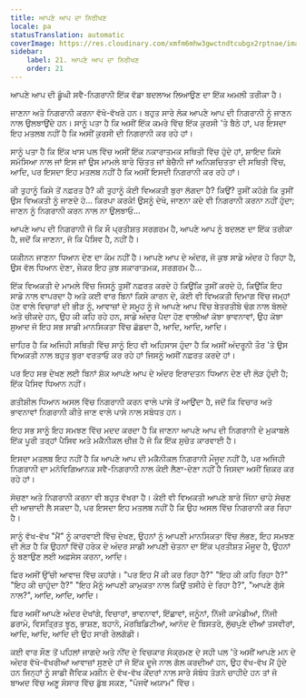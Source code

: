 ```yaml
---
title: ਆਪਣੇ ਆਪ ਦਾ ਨਿਰੀਖਣ
locale: pa
statusTranslation: automatic
coverImage: https://res.cloudinary.com/xmfm6mhw3gwctndtcubgx2rptnae/image/upload/v1740468922/small_cover_tratado_de_psicologia_revolucionaria_a4c0dca4e0.webp
sidebar:
    label: 21. ਆਪਣੇ ਆਪ ਦਾ ਨਿਰੀਖਣ
    order: 21
---
```

ਆਪਣੇ ਆਪ ਦੀ ਡੂੰਘੀ ਸਵੈ-ਨਿਗਰਾਨੀ ਇੱਕ ਵੱਡਾ ਬਦਲਾਅ ਲਿਆਉਣ ਦਾ ਇੱਕ ਅਮਲੀ ਤਰੀਕਾ ਹੈ।

ਜਾਣਨਾ ਅਤੇ ਨਿਗਰਾਨੀ ਕਰਨਾ ਵੱਖੋ-ਵੱਖਰੇ ਹਨ। ਬਹੁਤ ਸਾਰੇ ਲੋਕ ਆਪਣੇ ਆਪ ਦੀ ਨਿਗਰਾਨੀ ਨੂੰ ਜਾਣਨ ਨਾਲ ਉਲਝਾਉਂਦੇ ਹਨ। ਸਾਨੂੰ ਪਤਾ ਹੈ ਕਿ ਅਸੀਂ ਇੱਕ ਕਮਰੇ ਵਿੱਚ ਇੱਕ ਕੁਰਸੀ 'ਤੇ ਬੈਠੇ ਹਾਂ, ਪਰ ਇਸਦਾ ਇਹ ਮਤਲਬ ਨਹੀਂ ਹੈ ਕਿ ਅਸੀਂ ਕੁਰਸੀ ਦੀ ਨਿਗਰਾਨੀ ਕਰ ਰਹੇ ਹਾਂ।

ਸਾਨੂੰ ਪਤਾ ਹੈ ਕਿ ਇੱਕ ਖਾਸ ਪਲ ਵਿੱਚ ਅਸੀਂ ਇੱਕ ਨਕਾਰਾਤਮਕ ਸਥਿਤੀ ਵਿੱਚ ਹੁੰਦੇ ਹਾਂ, ਸ਼ਾਇਦ ਕਿਸੇ ਸਮੱਸਿਆ ਨਾਲ ਜਾਂ ਇਸ ਜਾਂ ਉਸ ਮਾਮਲੇ ਬਾਰੇ ਚਿੰਤਤ ਜਾਂ ਬੇਚੈਨੀ ਜਾਂ ਅਨਿਸ਼ਚਿਤਤਾ ਦੀ ਸਥਿਤੀ ਵਿੱਚ, ਆਦਿ, ਪਰ ਇਸਦਾ ਇਹ ਮਤਲਬ ਨਹੀਂ ਹੈ ਕਿ ਅਸੀਂ ਇਸਦੀ ਨਿਗਰਾਨੀ ਕਰ ਰਹੇ ਹਾਂ।

ਕੀ ਤੁਹਾਨੂੰ ਕਿਸੇ ਤੋਂ ਨਫ਼ਰਤ ਹੈ? ਕੀ ਤੁਹਾਨੂੰ ਕੋਈ ਵਿਅਕਤੀ ਬੁਰਾ ਲੱਗਦਾ ਹੈ? ਕਿਉਂ? ਤੁਸੀਂ ਕਹੋਗੇ ਕਿ ਤੁਸੀਂ ਉਸ ਵਿਅਕਤੀ ਨੂੰ ਜਾਣਦੇ ਹੋ... ਕਿਰਪਾ ਕਰਕੇ! ਉਸਨੂੰ ਦੇਖੋ, ਜਾਣਨਾ ਕਦੇ ਵੀ ਨਿਗਰਾਨੀ ਕਰਨਾ ਨਹੀਂ ਹੁੰਦਾ; ਜਾਣਨ ਨੂੰ ਨਿਗਰਾਨੀ ਕਰਨ ਨਾਲ ਨਾ ਉਲਝਾਓ...

ਆਪਣੇ ਆਪ ਦੀ ਨਿਗਰਾਨੀ ਜੋ ਕਿ ਸੌ ਪ੍ਰਤੀਸ਼ਤ ਸਰਗਰਮ ਹੈ, ਆਪਣੇ ਆਪ ਨੂੰ ਬਦਲਣ ਦਾ ਇੱਕ ਤਰੀਕਾ ਹੈ, ਜਦੋਂ ਕਿ ਜਾਣਨਾ, ਜੋ ਕਿ ਪੈਸਿਵ ਹੈ, ਨਹੀਂ ਹੈ।

ਯਕੀਨਨ ਜਾਣਨਾ ਧਿਆਨ ਦੇਣ ਦਾ ਕੰਮ ਨਹੀਂ ਹੈ। ਆਪਣੇ ਆਪ ਦੇ ਅੰਦਰ, ਜੋ ਕੁਝ ਸਾਡੇ ਅੰਦਰ ਹੋ ਰਿਹਾ ਹੈ, ਉਸ ਵੱਲ ਧਿਆਨ ਦੇਣਾ, ਜੇਕਰ ਇਹ ਕੁਝ ਸਕਾਰਾਤਮਕ, ਸਰਗਰਮ ਹੈ...

ਇੱਕ ਵਿਅਕਤੀ ਦੇ ਮਾਮਲੇ ਵਿੱਚ ਜਿਸਨੂੰ ਤੁਸੀਂ ਨਫ਼ਰਤ ਕਰਦੇ ਹੋ ਕਿਉਂਕਿ ਤੁਸੀਂ ਕਰਦੇ ਹੋ, ਕਿਉਂਕਿ ਇਹ ਸਾਡੇ ਨਾਲ ਵਾਪਰਦਾ ਹੈ ਅਤੇ ਕਈ ਵਾਰ ਬਿਨਾਂ ਕਿਸੇ ਕਾਰਨ ਦੇ, ਕੋਈ ਵੀ ਵਿਅਕਤੀ ਦਿਮਾਗ ਵਿੱਚ ਜਮ੍ਹਾਂ ਹੋਣ ਵਾਲੇ ਵਿਚਾਰਾਂ ਦੀ ਭੀੜ ਨੂੰ, ਆਵਾਜ਼ਾਂ ਦੇ ਸਮੂਹ ਨੂੰ ਜੋ ਆਪਣੇ ਆਪ ਵਿੱਚ ਬੇਤਰਤੀਬੇ ਢੰਗ ਨਾਲ ਬੋਲਦੇ ਅਤੇ ਚੀਕਦੇ ਹਨ, ਉਹ ਕੀ ਕਹਿ ਰਹੇ ਹਨ, ਸਾਡੇ ਅੰਦਰ ਪੈਦਾ ਹੋਣ ਵਾਲੀਆਂ ਕੋਝਾ ਭਾਵਨਾਵਾਂ, ਉਹ ਕੋਝਾ ਸੁਆਦ ਜੋ ਇਹ ਸਭ ਸਾਡੀ ਮਾਨਸਿਕਤਾ ਵਿੱਚ ਛੱਡਦਾ ਹੈ, ਆਦਿ, ਆਦਿ, ਆਦਿ।

ਜ਼ਾਹਿਰ ਹੈ ਕਿ ਅਜਿਹੀ ਸਥਿਤੀ ਵਿੱਚ ਸਾਨੂੰ ਇਹ ਵੀ ਅਹਿਸਾਸ ਹੁੰਦਾ ਹੈ ਕਿ ਅਸੀਂ ਅੰਦਰੂਨੀ ਤੌਰ 'ਤੇ ਉਸ ਵਿਅਕਤੀ ਨਾਲ ਬਹੁਤ ਬੁਰਾ ਵਰਤਾਓ ਕਰ ਰਹੇ ਹਾਂ ਜਿਸਨੂੰ ਅਸੀਂ ਨਫ਼ਰਤ ਕਰਦੇ ਹਾਂ।

ਪਰ ਇਹ ਸਭ ਦੇਖਣ ਲਈ ਬਿਨਾਂ ਸ਼ੱਕ ਆਪਣੇ ਆਪ ਦੇ ਅੰਦਰ ਇਰਾਦਤਨ ਧਿਆਨ ਦੇਣ ਦੀ ਲੋੜ ਹੁੰਦੀ ਹੈ; ਇੱਕ ਪੈਸਿਵ ਧਿਆਨ ਨਹੀਂ।

ਗਤੀਸ਼ੀਲ ਧਿਆਨ ਅਸਲ ਵਿੱਚ ਨਿਗਰਾਨੀ ਕਰਨ ਵਾਲੇ ਪਾਸੇ ਤੋਂ ਆਉਂਦਾ ਹੈ, ਜਦੋਂ ਕਿ ਵਿਚਾਰ ਅਤੇ ਭਾਵਨਾਵਾਂ ਨਿਗਰਾਨੀ ਕੀਤੇ ਜਾਣ ਵਾਲੇ ਪਾਸੇ ਨਾਲ ਸਬੰਧਤ ਹਨ।

ਇਹ ਸਭ ਸਾਨੂੰ ਇਹ ਸਮਝਣ ਵਿੱਚ ਮਦਦ ਕਰਦਾ ਹੈ ਕਿ ਜਾਣਨਾ ਆਪਣੇ ਆਪ ਦੀ ਨਿਗਰਾਨੀ ਦੇ ਮੁਕਾਬਲੇ ਇੱਕ ਪੂਰੀ ਤਰ੍ਹਾਂ ਪੈਸਿਵ ਅਤੇ ਮਕੈਨੀਕਲ ਚੀਜ਼ ਹੈ ਜੋ ਕਿ ਇੱਕ ਸੁਚੇਤ ਕਾਰਵਾਈ ਹੈ।

ਇਸਦਾ ਮਤਲਬ ਇਹ ਨਹੀਂ ਹੈ ਕਿ ਆਪਣੇ ਆਪ ਦੀ ਮਕੈਨੀਕਲ ਨਿਗਰਾਨੀ ਮੌਜੂਦ ਨਹੀਂ ਹੈ, ਪਰ ਅਜਿਹੀ ਨਿਗਰਾਨੀ ਦਾ ਮਨੋਵਿਗਿਆਨਕ ਸਵੈ-ਨਿਗਰਾਨੀ ਨਾਲ ਕੋਈ ਲੈਣਾ-ਦੇਣਾ ਨਹੀਂ ਹੈ ਜਿਸਦਾ ਅਸੀਂ ਜ਼ਿਕਰ ਕਰ ਰਹੇ ਹਾਂ।

ਸੋਚਣਾ ਅਤੇ ਨਿਗਰਾਨੀ ਕਰਨਾ ਵੀ ਬਹੁਤ ਵੱਖਰਾ ਹੈ। ਕੋਈ ਵੀ ਵਿਅਕਤੀ ਆਪਣੇ ਬਾਰੇ ਜਿੰਨਾ ਚਾਹੇ ਸੋਚਣ ਦੀ ਆਜ਼ਾਦੀ ਲੈ ਸਕਦਾ ਹੈ, ਪਰ ਇਸਦਾ ਇਹ ਮਤਲਬ ਨਹੀਂ ਹੈ ਕਿ ਉਹ ਅਸਲ ਵਿੱਚ ਨਿਗਰਾਨੀ ਕਰ ਰਿਹਾ ਹੈ।

ਸਾਨੂੰ ਵੱਖ-ਵੱਖ "ਮੈਂ" ਨੂੰ ਕਾਰਵਾਈ ਵਿੱਚ ਦੇਖਣ, ਉਹਨਾਂ ਨੂੰ ਆਪਣੀ ਮਾਨਸਿਕਤਾ ਵਿੱਚ ਲੱਭਣ, ਇਹ ਸਮਝਣ ਦੀ ਲੋੜ ਹੈ ਕਿ ਉਹਨਾਂ ਵਿੱਚੋਂ ਹਰੇਕ ਦੇ ਅੰਦਰ ਸਾਡੀ ਆਪਣੀ ਚੇਤਨਾ ਦਾ ਇੱਕ ਪ੍ਰਤੀਸ਼ਤ ਮੌਜੂਦ ਹੈ, ਉਹਨਾਂ ਨੂੰ ਬਣਾਉਣ ਲਈ ਅਫ਼ਸੋਸ ਕਰਨਾ, ਆਦਿ।

ਫਿਰ ਅਸੀਂ ਉੱਚੀ ਆਵਾਜ਼ ਵਿੱਚ ਕਹਾਂਗੇ। "ਪਰ ਇਹ ਮੈਂ ਕੀ ਕਰ ਰਿਹਾ ਹੈ?" "ਇਹ ਕੀ ਕਹਿ ਰਿਹਾ ਹੈ?" "ਇਹ ਕੀ ਚਾਹੁੰਦਾ ਹੈ?" "ਇਹ ਮੈਨੂੰ ਆਪਣੀ ਕਾਮੁਕਤਾ ਨਾਲ ਕਿਉਂ ਤਸੀਹੇ ਦੇ ਰਿਹਾ ਹੈ?", "ਆਪਣੇ ਗੁੱਸੇ ਨਾਲ?", ਆਦਿ, ਆਦਿ, ਆਦਿ।

ਫਿਰ ਅਸੀਂ ਆਪਣੇ ਅੰਦਰ ਦੇਖਾਂਗੇ, ਵਿਚਾਰਾਂ, ਭਾਵਨਾਵਾਂ, ਇੱਛਾਵਾਂ, ਜਨੂੰਨਾਂ, ਨਿੱਜੀ ਕਾਮੇਡੀਆਂ, ਨਿੱਜੀ ਡਰਾਮੇ, ਵਿਸਤ੍ਰਿਤ ਝੂਠ, ਭਾਸ਼ਣ, ਬਹਾਨੇ, ਮੋਰਬਿਡਿਟੀਆਂ, ਆਨੰਦ ਦੇ ਬਿਸਤਰੇ, ਲੁੱਚਪੁਣੇ ਦੀਆਂ ਤਸਵੀਰਾਂ, ਆਦਿ, ਆਦਿ, ਆਦਿ ਦੀ ਉਹ ਸਾਰੀ ਰੇਲਗੱਡੀ।

ਕਈ ਵਾਰ ਸੌਣ ਤੋਂ ਪਹਿਲਾਂ ਜਾਗਦੇ ਅਤੇ ਨੀਂਦ ਦੇ ਵਿਚਕਾਰ ਸੰਕ੍ਰਮਣ ਦੇ ਸਹੀ ਪਲ 'ਤੇ ਅਸੀਂ ਆਪਣੇ ਮਨ ਦੇ ਅੰਦਰ ਵੱਖੋ-ਵੱਖਰੀਆਂ ਆਵਾਜ਼ਾਂ ਸੁਣਦੇ ਹਾਂ ਜੋ ਇੱਕ ਦੂਜੇ ਨਾਲ ਗੱਲ ਕਰਦੀਆਂ ਹਨ, ਉਹ ਵੱਖ-ਵੱਖ ਮੈਂ ਹੁੰਦੇ ਹਨ ਜਿਨ੍ਹਾਂ ਨੂੰ ਸਾਡੀ ਜੈਵਿਕ ਮਸ਼ੀਨ ਦੇ ਵੱਖ-ਵੱਖ ਕੇਂਦਰਾਂ ਨਾਲ ਸਾਰੇ ਸੰਬੰਧ ਤੋੜਨੇ ਚਾਹੀਦੇ ਹਨ ਤਾਂ ਜੋ ਬਾਅਦ ਵਿੱਚ ਅਣੂ ਸੰਸਾਰ ਵਿੱਚ ਡੁੱਬ ਸਕਣ, "ਪੰਜਵੇਂ ਅਯਾਮ" ਵਿੱਚ।

